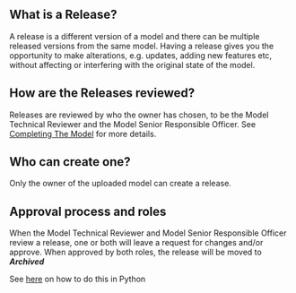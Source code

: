 ## **What is a Release?**

A release is a different version of a model and there can be multiple released versions from the same model. Having a
release gives you the opportunity to make alterations, e.g. updates, adding new features etc, without affecting or
interfering with the original state of the model.

## **How are the Releases reviewed?**

Releases are reviewed by who the owner has chosen, to be the Model Technical Reviewer and the Model Senior Responsible
Officer. See [Completing The Model](../../users/managing-moodels-and-releases/completing-the-model) for more details.

## **Who can create one?**

Only the owner of the uploaded model can create a release.

## **Approval process and roles**

When the Model Technical Reviewer and Model Senior Responsible Officer review a release, one or both will leave a
request for changes and/or approve. When approved by both roles, the release will be moved to **_Archived_**

See [here](docs/python/notebook/models_and_releases_demo/index.html) on how to do this in Python
